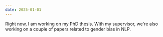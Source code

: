 ```yaml
---
date: 2025-01-01
---
```


Right now, I am working on my PhD thesis. With my supervisor, we're also working on a couple of papers related to gender bias in NLP.
